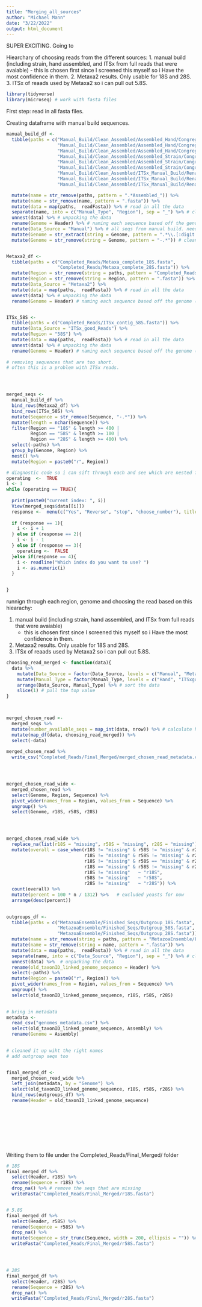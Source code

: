 ```yaml
---
title: "Merging_all_sources"
author: "Michael Mann"
date: "3/22/2022"
output: html_document
---
```



SUPER EXCITING. 
Going to 

Hiearchary of choosing reads from the different sources:
1. manual build (including strain, hand assembled, and ITSx from full reads that were avaiable)
    - this is chosen first since I screened this myself so i Have the most confidence in them. 
2. Metaxa2 results. Only usable for 18S and 28S. 
3. ITSx of reaads used by Metaxa2 so i can pull out 5.8S. 

```r
library(tidyverse)
library(microseq) # work with fasta files
```


First step: read in all fasta files. 

Creating dataframe with manual build sequences. 


```r
manual_build_df <- 
  tibble(paths = c("Manual_Build/Clean_Assembled/Assembled_Hand/Congregated/Assembled_Hand_18S.fasta", 
                   "Manual_Build/Clean_Assembled/Assembled_Hand/Congregated/Assembled_Hand_28S.fasta", 
                   "Manual_Build/Clean_Assembled/Assembled_Hand/Congregated/Assembled_Hand_58S.fasta", 
                   "Manual_Build/Clean_Assembled/Assembled_Strain/Congregated/Assembled_Strain_18S.fasta", 
                   "Manual_Build/Clean_Assembled/Assembled_Strain/Congregated/Assembled_Strain_28S.fasta", 
                   "Manual_Build/Clean_Assembled/Assembled_Strain/Congregated/Assembled_Strain_58S.fasta",
                   "Manual_Build/Clean_Assembled/ITSx_Manual_Build/Renamed/Assembled_ITSxgood_18S.fasta", 
                   "Manual_Build/Clean_Assembled/ITSx_Manual_Build/Renamed/Assembled_ITSxgood_28S.fasta", 
                   "Manual_Build/Clean_Assembled/ITSx_Manual_Build/Renamed/Assembled_ITSxgood_58S.fasta")) %>%

  mutate(name = str_remove(paths, pattern = ".*Assembled_")) %>%
  mutate(name = str_remove(name, pattern = ".fasta")) %>%
  mutate(data = map(paths,  readFasta)) %>% # read in all the data
  separate(name, into = c("Manual_Type", "Region"), sep = "_") %>% # clean up manual type of data and the region 
  unnest(data) %>% # unpacking the data
  rename(Genome = Header) %>% # naming each sequence based off the genome (GCA.*)
  mutate(Data_Source = "Manual") %>% # all seqs from manual build. need for merging with other sources. 
  mutate(Genome = str_extract(string = Genome, pattern = ".*\\.[:digit:]")) %>% # clean up name of genome
  mutate(Genome = str_remove(string = Genome, pattern = "-.*")) # clean up name of genome


Metaxa2_df <- 
  tibble(paths = c("Completed_Reads/Metaxa_complete_18S.fasta", 
                   "Completed_Reads/Metaxa_complete_28S.fasta")) %>%
  mutate(Region = str_remove(string = paths, pattern = "Completed_Reads/Metaxa_complete_")) %>%
  mutate(Region = str_remove(string = Region, pattern = ".fasta")) %>%
  mutate(Data_Source = "Metaxa2") %>%
  mutate(data = map(paths,  readFasta)) %>% # read in all the data
  unnest(data) %>% # unpacking the data
  rename(Genome = Header) # naming each sequence based off the genome (GCA.*)


ITSx_58S <- 
  tibble(paths = c("Completed_Reads/ITSx_contig_58S.fasta")) %>%
  mutate(Data_Source = "ITSx_good_Reads") %>%
  mutate(Region = "58S") %>%
  mutate(data = map(paths,  readFasta)) %>% # read in all the data
  unnest(data) %>% # unpacking the data
  rename(Genome = Header) # naming each sequence based off the genome (GCA.*)
  
# removing sequences that are too short. 
# often this is a problem with ITSx reads. 




merged_seqs <-
  manual_build_df %>%
  bind_rows(Metaxa2_df) %>%
  bind_rows(ITSx_58S) %>%
  mutate(Sequence = str_remove(Sequence, "-.*")) %>%
  mutate(length = nchar(Sequence)) %>%
  filter(Region == "18S" & length >= 400 |
         Region == "58S" & length >= 100 |
         Region == "28S" & length >= 400) %>%
  select(-paths) %>%
  group_by(Genome, Region) %>%
  nest() %>%
  mutate(Region = paste0("r", Region))

```

```r
# diagnostic code so i can sift through each and see which are nested for each genome+gene region. 
operating  <-  TRUE
i <- 1
while (operating == TRUE){
  
  print(paste0("current index: ", i))
  View(merged_seqs$data[[i]])
  response <-  menu(c("Yes", "Reverse", "stop", "choose_number"), title="Continue?")
  
  if (response == 1){
    i <- i + 1
  } else if (response == 2){
    i <- i - 1
  } else if (response == 3){
    operating <-  FALSE
  }else if(response == 4){
    i <- readline("Which index do you want to use? ")
    i <- as.numeric(i)
  }

  
}

```


runnign through each region, genome and choosing the read based on this hiearachy:

1. manual build (including strain, hand assembled, and ITSx from full reads that were avaiable)
    - this is chosen first since I screened this myself so i Have the most confidence in them. 
2. Metaxa2 results. Only usable for 18S and 28S. 
3. ITSx of reaads used by Metaxa2 so i can pull out 5.8S. 

```r


choosing_read_merged <- function(data){
  data %>%
    mutate(Data_Source = factor(Data_Source, levels = c("Manual", "Metaxa2", "ITSx_good_Reads"))) %>% # create factor so i can sort by
    mutate(Manual_Type = factor(Manual_Type, levels = c("Hand", "ITSxgood", "Strain"))) %>% # create factor so i can sort within Manual
    arrange(Data_Source, Manual_Type) %>% # sort the data  
    slice(1) # pull the top value
}
  


merged_chosen_read <- 
  merged_seqs %>%
  mutate(number_available_seqs = map_int(data, nrow)) %>% # calculate how many seqs are available
  mutate(map_df(data, choosing_read_merged)) %>%
  select(-data) 
  
merged_chosen_read %>%
  write_csv("Completed_Reads/Final_Merged/merged_chosen_read_metadata.csv") 




merged_chosen_read_wide <- 
  merged_chosen_read %>%
  select(Genome, Region, Sequence) %>%
  pivot_wider(names_from = Region, values_from = Sequence) %>%
  ungroup() %>%
  select(Genome, r18S, r58S, r28S)




merged_chosen_read_wide %>%
  replace_na(list(r18S = "missing", r58S = "missing", r28S = "missing")) %>%
  mutate(overall = case_when(r18S != "missing" & r58S != "missing" & r28S != "missing"  ~ "All recovered",
                             r18S != "missing" & r58S != "missing" & r28S == "missing"  ~ "r18S and r58S", 
                             r18S != "missing" & r58S == "missing" & r28S != "missing"  ~ "r18S and r28S", 
                             r18S == "missing" & r58S != "missing" & r28S != "missing"  ~ "r58S and r28S",
                             r18S != "missing"   ~ "r18S", 
                             r58S != "missing"   ~ "r58S", 
                             r28S != "missing"   ~ "r28S")) %>%
  count(overall) %>%
  mutate(percent = 100 * n / 1312) %>%   # excluded yeasts for now
  arrange(desc(percent))
                            

```


```r
outgroups_df <- 
  tibble(paths = c("MetazoaEnsemble/Finished_Seqs/Outgroup_18S.fasta", 
                   "MetazoaEnsemble/Finished_Seqs/Outgroup_58S.fasta", 
                   "MetazoaEnsemble/Finished_Seqs/Outgroup_28S.fasta")) %>%
  mutate(name = str_remove(string = paths, pattern = "MetazoaEnsemble/Finished_Seqs/")) %>%
  mutate(name = str_remove(string = name, pattern = ".fasta")) %>%
  mutate(data = map(paths,  readFasta)) %>% # read in all the data
  separate(name, into = c("Data_Source", "Region"), sep = "_") %>% # clean up manual type of data and the region 
  unnest(data) %>%  # unpacking the data 
  rename(old_taxonID_linked_genome_sequence = Header) %>%
  select(-paths) %>%
  mutate(Region = paste0("r", Region)) %>%
  pivot_wider(names_from = Region, values_from = Sequence) %>%
  ungroup() %>%
  select(old_taxonID_linked_genome_sequence, r18S, r58S, r28S)
  

```



```r

# bring in metadata
metadata <- 
  read_csv("genomes_metadata.csv") %>%
  select(old_taxonID_linked_genome_sequence, Assembly) %>%
  rename(Genome = Assembly)
  

# cleaned it up wiht the right names
# add outgroup seqs too


final_merged_df <- 
  merged_chosen_read_wide %>%
  left_join(metadata, by = "Genome") %>%
  select(old_taxonID_linked_genome_sequence, r18S, r58S, r28S) %>%
  bind_rows(outgroups_df) %>%
  rename(Header = old_taxonID_linked_genome_sequence)
  
  








```

Writing them to file under the Completed_Reads/Final_Merged/ folder
```r


# 18S 
final_merged_df %>%
  select(Header, r18S) %>%
  rename(Sequence = r18S) %>%
  drop_na() %>% # remove the seqs that are missing
  writeFasta("Completed_Reads/Final_Merged/r18S.fasta")


# 5.8S 
final_merged_df %>%
  select(Header, r58S) %>%
  rename(Sequence = r58S) %>%
  drop_na() %>%
  mutate(Sequence = str_trunc(Sequence, width = 200, ellipsis = "")) %>% # some ITSx seqs are super super long and messes up MAFFT.
  writeFasta("Completed_Reads/Final_Merged/r58S.fasta")




# 28S 
final_merged_df %>%
  select(Header, r28S) %>%
  rename(Sequence = r28S) %>%
  drop_na() %>%
  writeFasta("Completed_Reads/Final_Merged/r28S.fasta")
```





